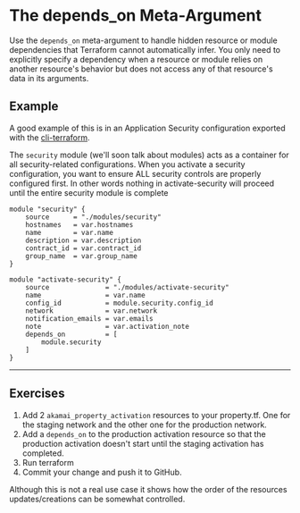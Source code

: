 # The depends_on Meta-Argument

Use the `depends_on` meta-argument to handle hidden resource or module dependencies that Terraform cannot automatically infer. You only need to explicitly specify a dependency when a resource or module relies on another resource's behavior but does not access any of that resource's data in its arguments.

## Example
A good example of this is in an Application Security configuration exported with the [cli-terraform](https://github.com/akamai/cli-terraform).

The `security` module (we'll soon talk about modules) acts as a container for all security-related configurations.
When you activate a security configuration, you want to ensure ALL security controls are properly configured first. In other words nothing in activate-security will proceed until the entire security module is complete


```hcl filename="main.tf" copy {17,18,19}
module "security" {
    source      = "./modules/security"
    hostnames   = var.hostnames
    name        = var.name
    description = var.description
    contract_id = var.contract_id
    group_name  = var.group_name
}

module "activate-security" {
    source              = "./modules/activate-security"
    name                = var.name
    config_id           = module.security.config_id
    network             = var.network
    notification_emails = var.emails
    note                = var.activation_note
    depends_on          = [ 
        module.security 
    ]
}
```

---

## Exercises

1. Add 2 `akamai_property_activation` resources to your property.tf. One for the staging network and the other one for the production network. 
2. Add a `depends_on` to the production activation resource so that the production activation doesn't start until the staging activation has completed.
3. Run terraform
4. Commit your change and push it to GitHub. 

Although this is not a real use case it shows how the order of the resources updates/creations can be somewhat controlled.